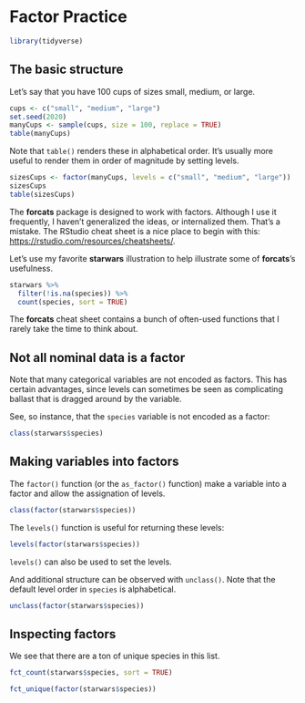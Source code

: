# Factor Practice {#factorpractice}

```r
library(tidyverse)
```

## The basic structure

Let's say that you have 100 cups of sizes small, medium, or large. 

```r
cups <- c("small", "medium", "large")
set.seed(2020)
manyCups <- sample(cups, size = 100, replace = TRUE)
table(manyCups)
```

Note that `table()` renders these in alphabetical order. It's usually more useful to render them in order of magnitude by setting levels. 

```r
sizesCups <- factor(manyCups, levels = c("small", "medium", "large"))
sizesCups
table(sizesCups)
```

The **forcats** package is designed to work with factors. Although I use it frequently, I haven't generalized the ideas, or internalized them. That's a mistake. The RStudio cheat sheet is a nice place to begin with this: <https://rstudio.com/resources/cheatsheets/>. 

Let's use my favorite **starwars** illustration to help illustrate some of **forcats**'s usefulness.

```r
starwars %>% 
  filter(!is.na(species)) %>% 
  count(species, sort = TRUE)
```

The **forcats** cheat sheet contains a bunch of often-used functions that I rarely take the time to think about. 

## Not all nominal data is a factor

Note that many categorical variables are not encoded as factors. This has certain advantages, since levels can sometimes be seen as complicating ballast that is dragged around by the variable. 

See, so instance, that the `species` variable is not encoded as a factor:

```r
class(starwars$species)
```

## Making variables into factors

The `factor()` function (or the `as_factor()` function) make a variable into a factor and allow the assignation of levels. 

```r
class(factor(starwars$species))
```

The `levels()` function is useful for returning these levels:

```r
levels(factor(starwars$species))
```

`levels()` can also be used to set the levels.

And additional structure can be observed with `unclass()`. Note that the default level order in `species` is alphabetical. 

```r
unclass(factor(starwars$species))
```



## Inspecting factors

We see that there are a ton of unique species in this list. 

```r
fct_count(starwars$species, sort = TRUE)

fct_unique(factor(starwars$species))

```


